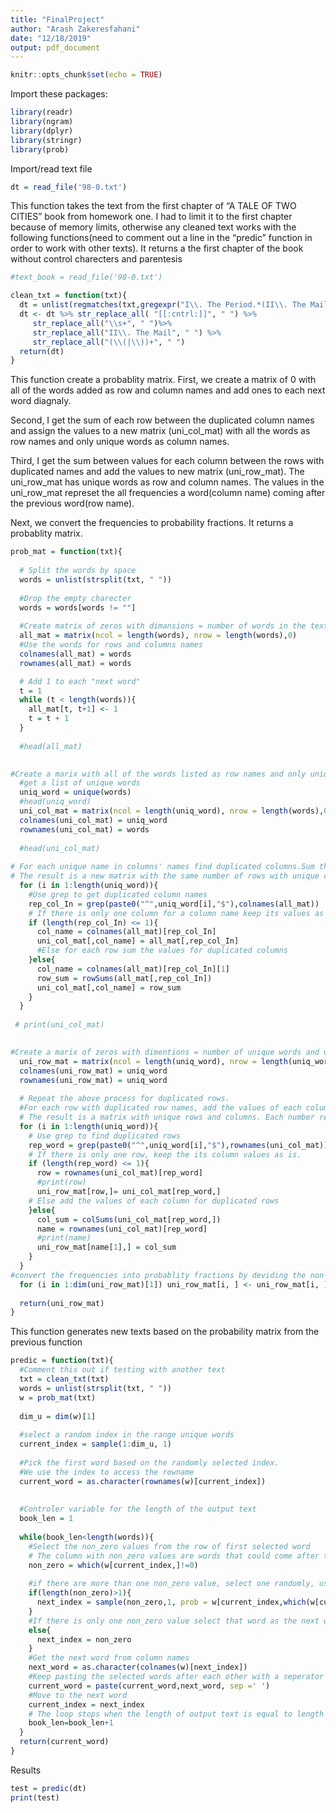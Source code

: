 ```yaml
---
title: "FinalProject"
author: "Arash Zakeresfahani"
date: "12/18/2019"
output: pdf_document
---
```


```r
knitr::opts_chunk$set(echo = TRUE)
```

Import these packages:
```r
library(readr)
library(ngram)
library(dplyr)
library(stringr)
library(prob)

```

Import/read text file

```r
dt = read_file('98-0.txt')
```

This function takes the text from the first chapter of "A TALE OF TWO CITIES" book from homework one. I had to limit it to the first chapter because of memory limits, otherwise any cleaned text works with the following functions(need to comment out a line in the "predic" function in order to work with other texts).
It returns a the first chapter of the book without control charecters and parentesis 
```r
#text_book = read_file('98-0.txt')

clean_txt = function(txt){
  dt = unlist(regmatches(txt,gregexpr("I\\. The Period.*(II\\. The Mail)", txt)))
  dt <- dt %>% str_replace_all( "[[:cntrl:]]", " ") %>%
     str_replace_all("\\s+", " ")%>%
     str_replace_all("II\\. The Mail", " ") %>%
     str_replace_all("(\\(|\\))+", " ")
  return(dt)
}
```

This function create a probablity matrix. First, we create a matrix of 0 with all of the words added as row and column names and add ones to each next word diagnaly. 

Second, I get the sum of each row between the duplicated column names and assign the values to a new matrix 
(uni_col_mat) with all the words as row names and only unique words as column names. 

Third, I get the sum between values for each column between the rows with duplicated names and add the values to new matrix (uni_row_mat). The uni_row_mat has unique words as row and column names. The values in the uni_row_mat represet the  all frequencies a word(column name) coming after the previous word(row name). 

Next, we convert the frequencies to probability fractions. It returns a probablity matrix. 
```r
prob_mat = function(txt){
  
  # Split the words by space
  words = unlist(strsplit(txt, " "))
  
  #Drop the empty charecter
  words = words[words != ""]
  
  #Create matrix of zeros with dimansions = number of words in the text and all of the words as row and column names. 
  all_mat = matrix(ncol = length(words), nrow = length(words),0)
  #Use the words for rows and columns names
  colnames(all_mat) = words
  rownames(all_mat) = words

  # Add 1 to each "next word"
  t = 1
  while (t < length(words)){
    all_mat[t, t+1] <- 1
    t = t + 1
  }
  
  #head(all_mat)

  
#Create a marix with all of the words listed as row names and only unique names listed as column names
  #get a list of unique words
  uniq_word = unique(words)
  #head(uniq_word)
  uni_col_mat = matrix(ncol = length(uniq_word), nrow = length(words),0)
  colnames(uni_col_mat) = uniq_word
  rownames(uni_col_mat) = words
  
  #head(uni_col_mat)
  
# For each unique name in columns' names find duplicated columns.Sum the values of each row for duplicate columns. 
# The result is a new matrix with the same number of rows with unique column names.
  for (i in 1:length(uniq_word)){
    #Use grep to get duplicated column names
    rep_col_In = grep(paste0("^",uniq_word[i],"$"),colnames(all_mat))
    # If there is only one column for a column name keep its values as is.
    if (length(rep_col_In) <= 1){
      col_name = colnames(all_mat)[rep_col_In]
      uni_col_mat[,col_name] = all_mat[,rep_col_In]
      #Else for each row sum the values for duplicated columns
    }else{
      col_name = colnames(all_mat)[rep_col_In][1]
      row_sum = rowSums(all_mat[,rep_col_In])
      uni_col_mat[,col_name] = row_sum
    }
  }
  
 # print(uni_col_mat)
  

#Create a marix of zeros with dimentions = number of unique words and unique words listed as row names and only unique names listed as column names
  uni_row_mat = matrix(ncol = length(uniq_word), nrow = length(uniq_word),0)
  colnames(uni_row_mat) = uniq_word
  rownames(uni_row_mat) = uniq_word
  
  # Repeat the above process for duplicated rows.
  #For each row with duplicated row names, add the values of each column.
  # The result is a matrix with unique rows and columns. Each number represent the frequency of column name to come after the row name.
  for (i in 1:length(uniq_word)){
    # Use grep to find duplicated rows
    rep_word = grep(paste0("^",uniq_word[i],"$"),rownames(uni_col_mat))
    # If there is only one row, keep the its column values as is.
    if (length(rep_word) <= 1){
      row = rownames(uni_col_mat)[rep_word]
      #print(row)
      uni_row_mat[row,]= uni_col_mat[rep_word,]
    # Else add the values of each column for duplicated rows
    }else{
      col_sum = colSums(uni_col_mat[rep_word,])
      name = rownames(uni_col_mat)[rep_word]
      #print(name)
      uni_row_mat[name[1],] = col_sum
    }
  }
#convert the frequencies into probablity fractions by deviding the non-zero values in each roow by  sum of the row.
  for (i in 1:dim(uni_row_mat)[1]) uni_row_mat[i, ] <- uni_row_mat[i, ] / sum(uni_row_mat[i, ])
  
  return(uni_row_mat)
}
```

This function generates new texts based on the probability matrix from the previous function
```r
predic = function(txt){
  #Comment this out if testing with another text
  txt = clean_txt(txt)
  words = unlist(strsplit(txt, " "))
  w = prob_mat(txt)
  
  dim_u = dim(w)[1]
  
  #select a random index in the range unique words
  current_index = sample(1:dim_u, 1)
  
  #Pick the first word based on the randomly selected index. 
  #We use the index to access the rowname
  current_word = as.character(rownames(w)[current_index])
  
  
  #Controler variable for the length of the output text
  book_len = 1
  
  while(book_len<length(words)){
    #Select the non_zero values from the row of first selected word
    # The column with non_zero values are words that could come after the current word
    non_zero = which(w[current_index,]!=0)
    
    #if there are more than one non_zero value, select one randomly, use prob the take the probablity values into account
    if(length(non_zero)>1){
      next_index = sample(non_zero,1, prob = w[current_index,which(w[current_index,]!=0)])
    } 
    #If there is only one non_zero value select that word as the next word
    else{
      next_index = non_zero
    }
    #Get the next word from column names
    next_word = as.character(colnames(w)[next_index])
    #Keep pasting the selected words after each other with a seperator
    current_word = paste(current_word,next_word, sep =' ')
    #Move to the next word
    current_index = next_index
    # The loop stops when the length of output text is equal to length of inpute text
    book_len=book_len+1
  }
  return(current_word)
}
```

Results
```r
test = predic(dt)
print(test)
```


